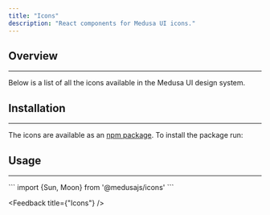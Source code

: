 ```yaml
---
title: "Icons"
description: "React components for Medusa UI icons."
---
```


## Overview
---

Below is a list of all the icons available in the Medusa UI design system.

<IconSearch />

## Installation
---

The icons are available as an [npm package](https://www.npmjs.com/package/@medusajs/icons). To install the package run:

<PackageInstall packageName="@medusajs/icons" />

## Usage
---

<Snippet>
```
import {Sun, Moon} from '@medusajs/icons'
```
</Snippet>

<Feedback title={"Icons"} />